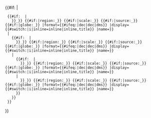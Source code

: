 <includeonly>{{#if: {{{lat_d|}}}{{{long_d|}}} |
  {{#if: {{{lat_s|}}}{{{long_s|}}} |
    {{coord|{{{lat_d|0}}}|{{{lat_m|0}}}|{{{lat_s|0}}}|{{{lat_NS|N}}}<!--
      -->|{{{long_d|0}}}|{{{long_m|0}}}|{{{long_s|0}}}|{{{long_EW|E}}}<!--
      -->|{{#if:{{{type|}}}|type:{{{type|}}}{{#ifeq:{{{type|}}}|city|{{#if:{{{pop|}}}|({{{pop}}})}}}}_}}<!--
      -->{{#if:{{{region|}}}|region:{{{region|}}}_}}<!--
      -->{{#if:{{{scale|}}}|scale:{{{scale|}}}_}}<!--
      -->{{#if:{{{source|}}}|source:{{{source|}}}_}}<!--
      -->{{#if:{{{globe|}}}|globe:{{{globe|}}}_}}<!--
      -->|format={{#ifeq:{{{format|}}}|dec|dec|dms}}<!--
      -->|display={{#switch:{{{display|}}}|i|inline=inline|inline,title}}<!--
      -->|name={{{name|}}}}}
  |<!-- else no sec, might be degrees and minutes -->
    {{#if: {{{lat_m|}}}{{{long_m|}}} |
      {{coord|{{{lat_d|0}}}|{{{lat_m|0}}}|{{{lat_NS|N}}}<!--
        -->|{{{long_d|0}}}|{{{long_m|0}}}|{{{long_EW|E}}}<!--
        -->|{{#if:{{{type|}}}|type:{{{type|}}}{{#ifeq:{{{type|}}}|city|{{#if:{{{pop|}}}|({{{pop}}})}}}}_}}<!--
        -->{{#if:{{{region|}}}|region:{{{region|}}}_}}<!--
        -->{{#if:{{{scale|}}}|scale:{{{scale|}}}_}}<!--
        -->{{#if:{{{source|}}}|source:{{{source|}}}_}}<!--
        -->{{#if:{{{globe|}}}|globe:{{{globe|}}}_}}<!--
        -->|format={{#ifeq:{{{format|}}}|dec|dec|dms}}<!--
        -->|display={{#switch:{{{display|}}}|i|inline=inline|inline,title}}<!--
        -->|name={{{name|}}}}}
    |<!-- else no min, must be degrees only -->
      {{#if: {{{lat_NS|}}}{{{long_EW|}}} |
        {{coord|{{{lat_d|0}}}|{{{lat_NS|N}}}|{{{long_d|0}}}|{{{long_EW|E}}}<!--
          -->|{{#if:{{{type|}}}|type:{{{type|}}}{{#ifeq:{{{type|}}}|city|{{#if:{{{pop|}}}|({{{pop}}})}}}}_}}<!--
          -->{{#if:{{{region|}}}|region:{{{region|}}}_}}<!--
          -->{{#if:{{{scale|}}}|scale:{{{scale|}}}_}}<!--
          -->{{#if:{{{source|}}}|source:{{{source|}}}_}}<!--
          -->{{#if:{{{globe|}}}|globe:{{{globe|}}}_}}<!--
          -->|format={{#ifeq:{{{format|}}}|dec|dec|dms}}<!--
          -->|display={{#switch:{{{display|}}}|i|inline=inline|inline,title}}<!--
          -->|name={{{name|}}}}}
      |<!--else no NSEW -->
        {{coord|{{{lat_d|0}}}|{{{long_d|0}}}<!--
          -->|{{#if:{{{type|}}}|type:{{{type|}}}{{#ifeq:{{{type|}}}|city|{{#if:{{{pop|}}}|({{{pop}}})}}}}_}}<!--
          -->{{#if:{{{region|}}}|region:{{{region|}}}_}}<!--
          -->{{#if:{{{scale|}}}|scale:{{{scale|}}}_}}<!--
          -->{{#if:{{{source|}}}|source:{{{source|}}}_}}<!--
          -->{{#if:{{{globe|}}}|globe:{{{globe|}}}_}}<!--
          -->|format={{#ifeq:{{{format|}}}|dec|dec|dms}}<!--
          -->|display={{#switch:{{{display|}}}|i|inline=inline|inline,title}}<!--
          -->|name={{{name|}}}}}
      }}<!-- end NSEW -->
    }}<!-- end minutes -->
  }}<!-- end seconds -->
}}<!-- end degrees --></includeonly><noinclude>
{{Documentation}}
<!--
   PLEASE ADD CATEGORIES AND INTERWIKIS
   TO THE /doc SUBPAGE, THANKS
-->
</noinclude>